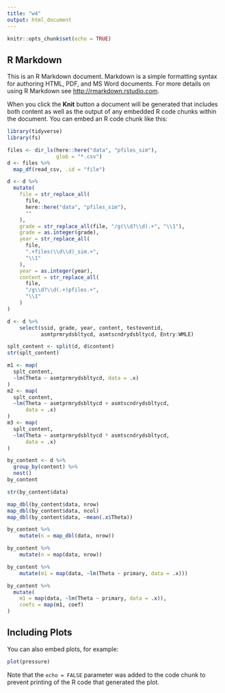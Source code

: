 ```yaml
---
title: "w4"
output: html_document
---
```


```r
knitr::opts_chunk$set(echo = TRUE)
```

## R Markdown

This is an R Markdown document. Markdown is a simple formatting syntax for authoring HTML, PDF, and MS Word documents. For more details on using R Markdown see <http://rmarkdown.rstudio.com>.

When you click the **Knit** button a document will be generated that includes both content as well as the output of any embedded R code chunks within the document. You can embed an R code chunk like this:

```r
library(tidyverse)
library(fs)
```



```r
files <- dir_ls(here::here("data", "pfiles_sim"), 
                glob = "*.csv")
d <- files %>%
  map_df(read_csv, .id = "file")
```
```r
d <- d %>%
  mutate(
    file = str_replace_all(
      file, 
      here::here("data", "pfiles_sim"), 
      ""
    ),
    grade = str_replace_all(file, "/g(\\d?\\d).+", "\\1"),
    grade = as.integer(grade),
    year = str_replace_all(
      file, 
      ".+files(\\d\\d)_sim.+", 
      "\\1"
    ),
    year = as.integer(year),
    content = str_replace_all(
      file, 
      "/g\\d?\\d(.+)pfiles.+", 
      "\\1"
    )
)
```
```r
d <- d %>% 
    select(ssid, grade, year, content, testeventid, 
           asmtprmrydsbltycd, asmtscndrydsbltycd, Entry:WMLE)
```
```r
splt_content <- split(d, d$content)
str(splt_content)
```
```r
m1 <- map(
  splt_content, 
  ~lm(Theta ~ asmtprmrydsbltycd, data = .x)
)
m2 <- map(
  splt_content, 
  ~lm(Theta ~ asmtprmrydsbltycd + asmtscndrydsbltycd, 
      data = .x)
)
m3 <- map(
  splt_content, 
  ~lm(Theta ~ asmtprmrydsbltycd * asmtscndrydsbltycd, 
      data = .x)
)
```

```r
by_content <- d %>%
  group_by(content) %>% 
  nest()
by_content
```
```r
str(by_content$data)
```
```r
map_dbl(by_content$data, nrow)
map_dbl(by_content$data, ncol)
map_dbl(by_content$data, ~mean(.x$Theta))
```

```r
by_content %>%
    mutate(n = map_dbl(data, nrow))
```
```r
by_content %>%
    mutate(n = map(data, nrow))
```
```r
by_content %>%
    mutate(m1 = map(data, ~lm(Theta ~ primary, data = .x)))
```
```r
by_content %>%
  mutate(
    m1 = map(data, ~lm(Theta ~ primary, data = .x)),
    coefs = map(m1, coef)
)
```


## Including Plots

You can also embed plots, for example:

```r
plot(pressure)
```

Note that the `echo = FALSE` parameter was added to the code chunk to prevent printing of the R code that generated the plot.
